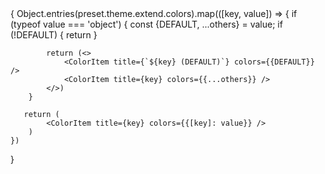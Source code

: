 
<Meta title="Colors" />

<ColorPalette>
{
    Object.entries(preset.theme.extend.colors).map(([key, value]) => {
        if (typeof value === 'object') {
            const {DEFAULT, ...others} = value;
            if (!DEFAULT) {
                return <ColorItem title={key} colors={value} />
            }

            return (<>
                <ColorItem title={`${key} (DEFAULT)`} colors={{DEFAULT}} />
                <ColorItem title={key} colors={{...others}} />
            </>)
        }

       return (
            <ColorItem title={key} colors={{[key]: value}} />
        )
    })

}
</ColorPalette>
